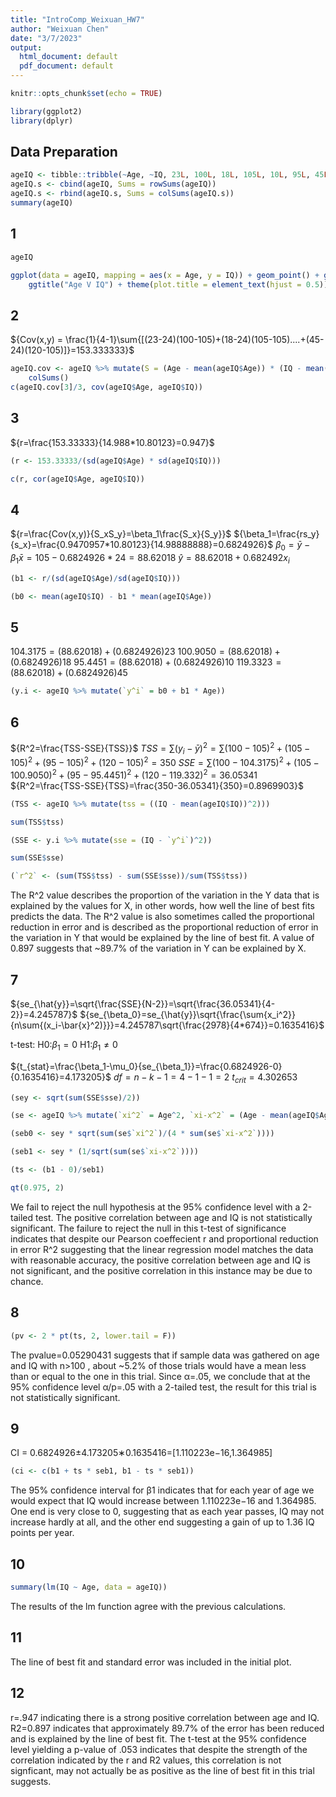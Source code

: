 ```yaml
---
title: "IntroComp_Weixuan_HW7"
author: "Weixuan Chen"
date: "3/7/2023"
output:
  html_document: default
  pdf_document: default
---
```


```r
knitr::opts_chunk$set(echo = TRUE)
```

```r
library(ggplot2)
library(dplyr)
```

## Data Preparation

```r
ageIQ <- tibble::tribble(~Age, ~IQ, 23L, 100L, 18L, 105L, 10L, 95L, 45L, 120L)
ageIQ.s <- cbind(ageIQ, Sums = rowSums(ageIQ))
ageIQ.s <- rbind(ageIQ.s, Sums = colSums(ageIQ.s))
summary(ageIQ)
```

## 1

```r
ageIQ
```

```r
ggplot(data = ageIQ, mapping = aes(x = Age, y = IQ)) + geom_point() + geom_smooth(method = lm) + 
    ggtitle("Age V IQ") + theme(plot.title = element_text(hjust = 0.5))
```

## 2

${Cov(x,y) = \frac{1}{4-1}\sum{[(23-24)(100-105)+(18-24)(105-105)....+(45-24)(120-105)]}=153.333333}$

```r
ageIQ.cov <- ageIQ %>% mutate(S = (Age - mean(ageIQ$Age)) * (IQ - mean(ageIQ$IQ))) %>% 
    colSums()
c(ageIQ.cov[3]/3, cov(ageIQ$Age, ageIQ$IQ))
```

## 3

${r=\frac{153.33333}{14.988*10.80123}=0.947}$

```r
(r <- 153.33333/(sd(ageIQ$Age) * sd(ageIQ$IQ)))

c(r, cor(ageIQ$Age, ageIQ$IQ))
```

## 4

${r=\frac{Cov(x,y)}{S_xS_y}=\beta_1\frac{S_x}{S_y}}$
${\beta_1=\frac{rs_y}{s_x}=\frac{0.9470957*10.80123}{14.98888888}=0.6824926}$
${\beta_0=\bar{y}-\beta_1\bar{x}}=105-0.6824926*24=88.62018$
${\hat{y}=88.62018+0.682492x_i}$

```r
(b1 <- r/(sd(ageIQ$Age)/sd(ageIQ$IQ)))

(b0 <- mean(ageIQ$IQ) - b1 * mean(ageIQ$Age))
```

## 5

${104.3175=(88.62018)+(0.6824926)23}$
${100.9050=(88.62018)+(0.6824926)18}$
${95.4451=(88.62018)+(0.6824926)10}$
${119.3323=(88.62018)+(0.6824926)45}$

```r
(y.i <- ageIQ %>% mutate(`y^i` = b0 + b1 * Age))
```

## 6

${R^2=\frac{TSS-SSE}{TSS}}$
${TSS=\sum{(y_i-\bar{y})^2}=\sum{(100−105)^2+(105−105)^2+(95−105)^2+(120−105)^2=350}}$
${SSE=\sum{(100−104.3175)^2+(105−100.9050)^2+(95−95.4451)^2+(120−119.332)^2}=36.05341}$
${R^2=\frac{TSS-SSE}{TSS}=\frac{350-36.05341}{350}=0.8969903}$

```r
(TSS <- ageIQ %>% mutate(tss = ((IQ - mean(ageIQ$IQ))^2)))

sum(TSS$tss)

(SSE <- y.i %>% mutate(sse = (IQ - `y^i`)^2))

sum(SSE$sse)

(`r^2` <- (sum(TSS$tss) - sum(SSE$sse))/sum(TSS$tss))
```
The R^2 value describes the proportion of the variation in the Y data that is explained by the values for X, in other words, how well the line of best fits predicts the data. The R^2 value is also sometimes called the proportional reduction in error and is described as the proportional reduction of error in the variation in Y that would be explained by the line of best fit. A value of 0.897 suggests that ~89.7% of the variation in Y can be explained by X.

## 7

${se_{\hat{y}}=\sqrt{\frac{SSE}{N-2}}=\sqrt{\frac{36.05341}{4-2}}=4.245787}$
${se_{\beta_0}=se_{\hat{y}}\sqrt{\frac{\sum{x_i^2}}{n\sum{(x_i-\bar{x}^2)}}}=4.245787\sqrt{\frac{2978}{4*674}}=0.1635416}$

t-test:
H0:${\beta_1=0}$
H1:${\beta_1\neq0}$

${t_{stat}=\frac{\beta_1-\mu_0}{se_{\beta_1}}=\frac{0.6824926-0}{0.1635416}=4.173205}$
${df=n-k-1=4-1-1=2}$
${t_{crit}=4.302653}$

```r
(sey <- sqrt(sum(SSE$sse)/2))

(se <- ageIQ %>% mutate(`xi^2` = Age^2, `xi-x^2` = (Age - mean(ageIQ$Age))^2))

(seb0 <- sey * sqrt(sum(se$`xi^2`)/(4 * sum(se$`xi-x^2`))))

(seb1 <- sey * (1/sqrt(sum(se$`xi-x^2`))))

(ts <- (b1 - 0)/seb1)

qt(0.975, 2)
```
We fail to reject the null hypothesis at the 95% confidence level with a 2-tailed test. The positive correlation between age and IQ is not statistically significant. The failure to reject the null in this t-test of significance indicates that despite our Pearson coeffecient r and proportional reduction in error R^2 suggesting that the linear regression model matches the data with reasonable accuracy, the positive correlation between age and IQ is not significant, and the positive correlation in this instance may be due to chance.

## 8

```r
(pv <- 2 * pt(ts, 2, lower.tail = F))
```
The pvalue=0.05290431 suggests that if sample data was gathered on age and IQ with n>100 , about ~5.2% of those trials would have a mean less than or equal to the one in this trial. Since α=.05, we conclude that at the 95% confidence level α/p=.05 with a 2-tailed test, the result for this trial is not statistically significant.

## 9

CI = 0.6824926±4.173205∗0.1635416=[1.110223e−16,1.364985]

```r
(ci <- c(b1 + ts * seb1, b1 - ts * seb1))
```
The 95% confidence interval for β1 indicates that for each year of age we would expect that IQ would increase between 1.110223e−16 and 1.364985. One end is very close to 0, suggesting that as each year passes, IQ may not increase hardly at all, and the other end suggesting a gain of up to 1.36 IQ points per year.

## 10

```r
summary(lm(IQ ~ Age, data = ageIQ))
```
The results of the lm function agree with the previous calculations.

## 11
The line of best fit and standard error was included in the initial plot.

## 12
r=.947 indicating there is a strong positive correlation between age and IQ. R2=0.897 indicates that approximately 89.7% of the error has been reduced and is explained by the line of best fit. The t-test at the 95% confidence level yielding a p-value of  .053 indicates that despite the strength of the correlation indicated by the r and R2 values, this correlation is not signficant, may not actually be as positive as the line of best fit in this trial suggests.

